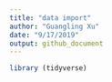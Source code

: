 ```yaml
---
title: "data import"
author: "Guangling Xu"
date: "9/17/2019"
output: github_document
---
```

```r

library (tidyverse)


```

